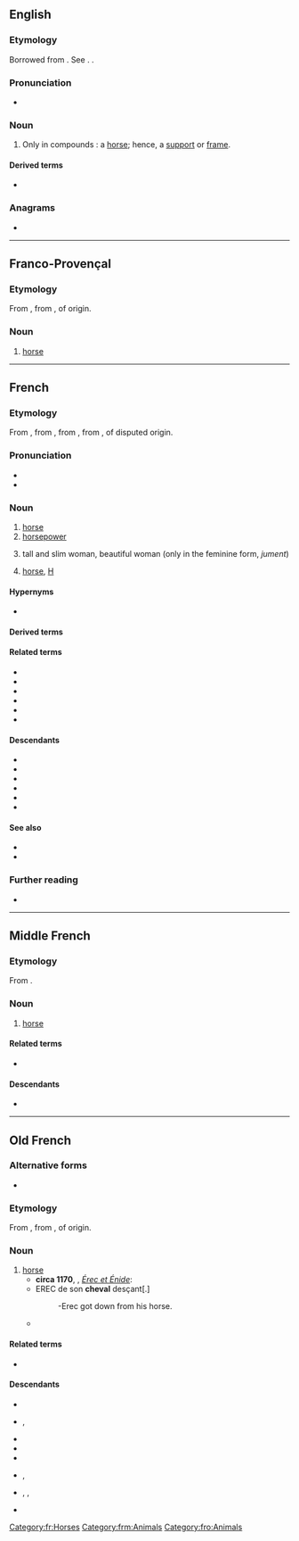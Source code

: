 ==English==

===Etymology===
Borrowed from {{bor|en|fr|cheval}}. See {{m|en|cavalcade}}. {{doublet|en|caple}}.

===Pronunciation===
* {{IPA|en|/ʃɛˈvɑl/}}

===Noun===
{{en-noun|chevaux}}

# {{lb|en|obsolete}} Only in compounds : a [[horse]]; hence, a [[support]] or [[frame]].

====Derived terms====
* {{l|en|cheval glass}}

{{Webster 1913}}

===Anagrams===
* {{anagrams|en|a=acehlv|chavel}}

----

==Franco-Provençal==

===Etymology===
From {{inh|frp|LL.|caballus||horse}}, from {{inh|frp|la|caballus||pack horse}}, of {{der|frp|cel-gau|-}} origin.

===Noun===
{{head|frp|noun|g=m|plural|chevôx|feminine|èga}}

# [[horse]]

----

==French==
{{wikipedia|lang=fr}}

===Etymology===
From {{inh|fr|frm|cheval}}, from {{inh|fr|fro|cheval}}, from {{inh|fr|LL.|caballus||horse}}, from {{inh|fr|la|caballus||pack horse}}, of disputed origin.

===Pronunciation===
* {{fr-IPA}}
* {{audio|fr|Fr-un cheval-fr.ogg|audio}}

===Noun===
{{fr-noun|m|chevaux|f=jument}}

# [[horse]]
# [[horsepower]]
# {{lb|fr|slang}} tall and slim woman, beautiful woman (only in the feminine form, ''jument'')
# {{lb|fr|slang}} [[horse]], [[H]] {{gloss|narcotic}}

====Hypernyms====
* {{l|fr|équidé}}

====Derived terms====
{{col3|fr
|à cheval
|antilope cheval
|cheval à bascule
|cheval d'arçons
|cheval de bât
|cheval de bataille
|cheval de frise
|cheval de main
|cheval de Przewalski
|cheval de trait
|cheval de Troie
|cheval du diable
|chevalet
|cheval-jupon
|cheval qui boit dans son blanc
|cheval-vapeur
|dose de cheval
|fer à cheval
|fièvre de cheval
|il n'est si bon cheval qui ne bronche
|miser sur le mauvais cheval
|monter sur ses grands chevaux
|queue-de-cheval
|remède de cheval
|saut de cheval
}}

====Related terms====
* {{l|fr|cavalier}}
* {{l|fr|cavalerie}}
* {{l|fr|chevaleresque}}
* {{l|fr|chevalin}}
* {{l|fr|chevalier}}
* {{l|fr|chevaucher}}

====Descendants====
* {{desc|gcf|chouval}}
* {{desc|gcr|chouval}}
* {{desc|ht|chwal}}
* {{desc|bor=1|mg|soavaly}}
* {{desc|bor=1|en|cheval}}
* {{desc|bor=1|cab|xuval}}

====See also====
* {{l|fr|équin}}
* {{l|fr|équitation}}

===Further reading===
* {{R:TLFi}}

[[Category:fr:Horses]]

----

==Middle French==

===Etymology===
From {{inh|frm|fro|cheval}}.

===Noun===
{{frm-noun|m|chevaux|pl2=chevaulx}}

# [[horse]]

====Related terms====
* {{l|frm|chevalier}}

====Descendants====
* {{desctree|fr|cheval}}

[[Category:frm:Animals]]

----

==Old French==

===Alternative forms===
* {{alter|fro|kevel}}

===Etymology===
From {{inh|fro|LL.|caballus||horse}}, from {{inh|fro|la|caballus||pack horse}}, of {{der|fro|cel-gau|-}} origin.

===Noun===
{{fro-noun|m}}

# [[horse]]
#* '''circa 1170''', {{w|Chrétien de Troyes}}, ''[[s:fr:Érec et Énide|Érec et Énide]]'':
#* EREC de son '''cheval''' desçant[.]
#*: -Erec got down from his horse.
#* {{quote-book|fro|circa 1170|title=[http://books.google.fr/books?id=yjcTAAAAQAAJ&pg=PA244&dq=Le+Roman+de+Rou+et+des+ducs+de+Normandie,+Volume+2&hl=fr&ei=hd3STa3kNNKGhQe5kZnyCQ&sa=X&oi=book_result&ct=book-preview-link&resnum=3&ved=0CDoQuwUwAg#v=onepage&q&f=false Le Roman de Rou]|author=[[w:Wace|Wace]]|passage=Maint bon '''cheval''' i unt tué|translation=They killed many good horses}}

====Related terms====
* {{l|fro|chevalier}}

====Descendants====
* {{desc|roa-brg|chevau}}
* {{desc|roa-cha|cheveau}}, {{l|roa-cha|tchevau}}
* {{desctree|frm|cheval}}
* {{desc|roa-lor|tchevâ}}
* {{desc|nrf|queval}}
* {{desc|pcd|cval}}, {{l|pcd|cvau}}
* {{desc|roa-tou|chevau}}, {{l|roa-tou|jevau}}, {{l|roa-tou|chouau}}
* {{desc|wa|tchivå}}

[[Category:fro:Animals]]